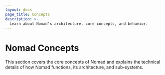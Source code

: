 ```yaml
---
layout: docs
page_title: Concepts
description: >-
  Learn about Nomad's architecture, core concepts, and behavior.
---
```


# Nomad Concepts

This section covers the core concepts of Nomad and explains the
technical details of how Nomad functions, its architecture, and
sub-systems.
